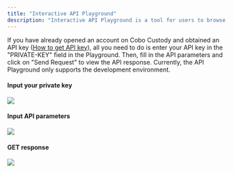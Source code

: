 ```yaml
---
title: "Interactive API Playground"
description: "Interactive API Playground is a tool for users to browse, explore and try out API endpoints."
---
```


If you have already opened an account on Cobo Custody and obtained an API key ([How to get API key](/mpc-custody/authentication)),
all you need to do is enter your API key in the "PRIVATE-KEY" field in the Playground.
Then, fill in the API parameters and click on "Send Request" to view the API response.
Currently, the API Playground only supports the development environment.


#### Input your private key
<img src="/images/playground1.png" />


#### Input API parameters
<img src="/images/playground2.png" />


#### GET response
<img src="/images/playground3.png" />
